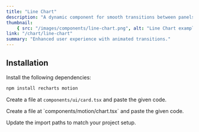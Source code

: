 ```yaml
---
title: "Line Chart"
description: "A dynamic component for smooth transitions between panels."
thumbnail:
    { src: "/images/components/line-chart.png", alt: "Line Chart example" }
link: "/chart/line-chart"
summary: "Enhanced user experience with animated transitions."
---
```


<ComponentPreview name="line-chart-demo" />

## Installation

<Steps>
<Step>
Install the following dependencies:
</Step>

```bash 
npm install recharts motion
```

<Step>Create a file at `components/ui/card.tsx` and paste the given code.</Step>

<CollapsibleSource name="card" />

<Step>
    Create a file at `components/motion/chart.tsx` and paste the given code.
</Step>

<CollapsibleSource name="chart" />

<Step>Update the import paths to match your project setup.</Step>

</Steps>
